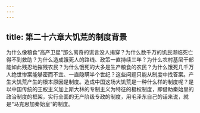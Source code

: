 ```yaml
---
---
---
```

title: 第二十六章大饥荒的制度背景
---



为什么像粮食“高产卫星”那么离奇的谎言没人揭穿？为什么数千万的饥民濒临死亡得不到救助？为什么造成饿死人的路线、政策一直持续三年？为什么农村基层干部能如此残忍地摧残农民？为什么饿死的大多是生产粮食的农民？为什么饿死几千万人绝世惨案能够密而不宜、一直隐瞒半个世纪？这些问题只能从制度中找答案。产生大饥荒产生的根本原因是制度。造成中国这场大饥荒是一种什么样的制度呢？是以中国传统的王权主义加上斯大林的专制主义为特征的极权制度，即借助秦始皇的政治制度的框架，实行全面的无产阶级专政的制度，用毛泽东自己的话来说，就是“马克思加秦始皇”的制度。